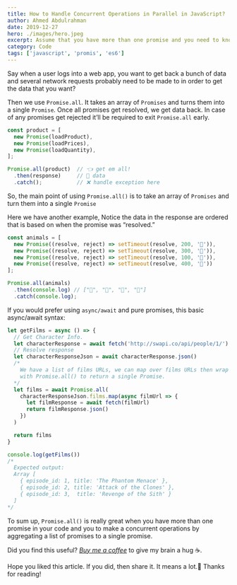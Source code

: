 ```yaml
---
title: How to Handle Concurrent Operations in Parallel in JavaScript?
author: Ahmed Abdulrahman
date: 2019-12-27
hero: ./images/hero.jpeg
excerpt: Assume that you have more than one promise and you need to know when all the promises get resolved or you have to wait till all the promises resolve.
category: Code
tags: ['javascript', 'promis', 'es6']
---
```


Say when a user logs into a web app, you want to get back a bunch of data and several network requests probably need to be made to in order to get the data that you want?

Then we use `Promise.all`. It takes an array of `Promises` and turns them into a single `Promise`. Once all promises get resolved, we get data back. In case of any promises get rejected it’ll be required to exit `Promise.all` early.

```js
const product = [
  new Promise(loadProduct),
  new Promise(loadPrices),
  new Promise(loadQuantity),
];

Promise.all(product)  // 👈 get em all!
  .then(response)     // 📑 data
  .catch();           // ❌ handle exception here
```

So, the main point of using `Promise.all()` is to take an array of `Promises` and turn them into a single `Promise`

Here we have another example, Notice the data in the response are ordered that is based on when the promise was “resolved.”

```js
const animals = [
  new Promise((resolve, reject) => setTimeout(resolve, 200, '🦌')),
  new Promise((resolve, reject) => setTimeout(resolve, 300, '🦒')),
  new Promise((resolve, reject) => setTimeout(resolve, 100, '🐅')),
  new Promise((resolve, reject) => setTimeout(resolve, 400, '🐘'))
];

Promise.all(animals)
  .then(console.log) // ["🐅", "🦌", "🦒", "🐘"]
  .catch(console.log);
```

If you would prefer using `async/await` and pure promises, this basic async/await syntax:

```js
let getFilms = async () => {
  // Get Character Info.
  let characterResponse = await fetch('http://swapi.co/api/people/1/')
  // Resolve response
  let characterResponseJson = await characterResponse.json()
  /*
    We have a list of films URLs, we can map over films URLs then wrap it
    with Promise.all() to return a single Promise.
  */
  let films = await Promise.all(
    characterResponseJson.films.map(async filmUrl => {
      let filmResponse = await fetch(filmUrl)
      return filmResponse.json()
    })
  )

  return films
}

console.log(getFilms())
/*
  Expected output:
  Array [
    { episode_id: 1, title: 'The Phantom Menace' },
    { episode_id: 2, title: 'Attack of the Clones' },
    { episode_id: 3,  title: 'Revenge of the Sith' }
  ]
*/
```

To sum up, `Promise.all()` is really great when you have more than one promise in your code and you to make a concurrent operations by aggregating a list of promises to a single promise.

Did you find this useful? *[Buy me a coffee](https://www.buymeacoffee.com/ahmedab)* to give my brain a hug ☕️.

Hope you liked this article. If you did, then share it. It means a lot.🙌
Thanks for reading!
